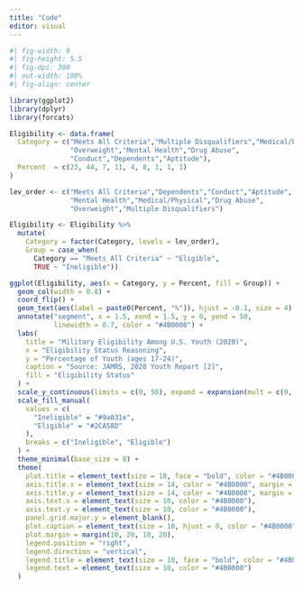 ```yaml
---
title: "Code"
editor: visual
---
```



```r
#| fig-width: 9
#| fig-height: 5.5
#| fig-dpi: 300
#| out-width: 100%
#| fig-align: center

library(ggplot2)
library(dplyr)
library(forcats)

Eligibility <- data.frame(
  Category = c("Meets All Criteria","Multiple Disqualifiers","Medical/Physical",
               "Overweight","Mental Health","Drug Abuse",
               "Conduct","Dependents","Aptitude"),
  Percent  = c(23, 44, 7, 11, 4, 8, 1, 1, 1)
)

lev_order <- c("Meets All Criteria","Dependents","Conduct","Aptitude",
               "Mental Health","Medical/Physical","Drug Abuse",
               "Overweight","Multiple Disqualifiers")

Eligibility <- Eligibility %>%
  mutate(
    Category = factor(Category, levels = lev_order),
    Group = case_when(
      Category == "Meets All Criteria" ~ "Eligible",
      TRUE ~ "Ineligible"))

ggplot(Eligibility, aes(x = Category, y = Percent, fill = Group)) +
  geom_col(width = 0.8) +
  coord_flip() +
  geom_text(aes(label = paste0(Percent, "%")), hjust = -0.1, size = 4) +
  annotate("segment", x = 1.5, xend = 1.5, y = 0, yend = 50,
           linewidth = 0.7, color = "#4B0000") +
  labs(
    title = "Military Eligibility Among U.S. Youth (2020)",
    x = "Eligibility Status Reasoning",
    y = "Percentage of Youth (ages 17-24)",
    caption = "Source: JAMRS, 2020 Youth Report [2]",
    fill = "Eligibility Status"
  ) +
  scale_y_continuous(limits = c(0, 50), expand = expansion(mult = c(0, 0))) +
  scale_fill_manual(
    values = c(
      "Ineligible" = "#9a031e",
      "Eligible" = "#2CA58D"
    ),
    breaks = c("Ineligible", "Eligible") 
  ) +
  theme_minimal(base_size = 8) +
  theme(
    plot.title = element_text(size = 18, face = "bold", color = "#4B0000", hjust = 0.3),
    axis.title.x = element_text(size = 14, color = "#4B0000", margin = margin(t = 10)),
    axis.title.y = element_text(size = 14, color = "#4B0000", margin = margin(r = 10)),
    axis.text.x = element_text(size = 10, color = "#4B0000"),
    axis.text.y = element_text(size = 10, color = "#4B0000"),
    panel.grid.major.y = element_blank(),
    plot.caption = element_text(size = 10, hjust = 0, color = "#4B0000", margin = margin(t = 8, l = 2)),
    plot.margin = margin(10, 20, 10, 20),
    legend.position = "right",
    legend.direction = "vertical",
    legend.title = element_text(size = 10, face = "bold", color = "#4B0000"),
    legend.text = element_text(size = 10, color = "#4B0000")
  )

```